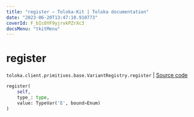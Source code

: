 ```yaml
---
title: "register — Toloka-Kit | Toloka documentation"
date: "2023-06-20T13:47:10.910773"
coverId: F_bIcOYF9yjrxkPZrXc3
docsMenu: "tkitMenu"
---
```


# register

`toloka.client.primitives.base.VariantRegistry.register` | [Source code](https://github.com/Toloka/toloka-kit/blob/v1.2.0/src/client/primitives/base.py#L47)

```python
register(
    self,
    type_: type,
    value: TypeVar('E', bound=Enum)
)
```